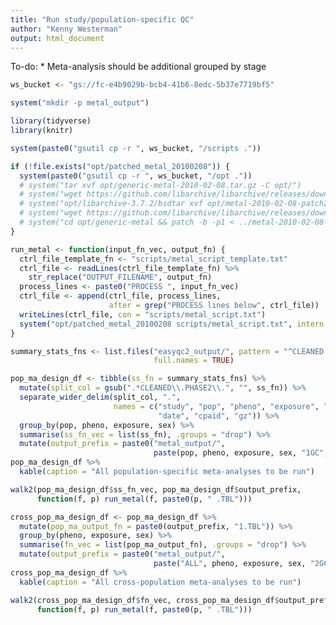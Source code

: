 ```yaml
---
title: "Run study/population-specific QC"
author: "Kenny Westerman"
output: html_document
---
```


To-do:
* Meta-analysis should be additional grouped by stage

```r
ws_bucket <- "gs://fc-e4b9029b-bcb4-41b6-8edc-5b37e7719bf5"

system("mkdir -p metal_output")

library(tidyverse)
library(knitr)
```

```r
system(paste0("gsutil cp -r ", ws_bucket, "/scripts ."))

if (!file.exists("opt/patched_metal_20100208")) {
  system(paste0("gsutil cp -r ", ws_bucket, "/opt ."))
  # system("tar xvf opt/generic-metal-2010-02-08.tar.gz -C opt/")
  # system("wget https://github.com/libarchive/libarchive/releases/download/v3.7.2/libarchive-3.7.2.tar.gz && tar zxvf libarchive-3.7.2.tar.gz -C opt && cd opt/libarchive-3.7.2 && ./configure && make")
  # system("opt/libarchive-3.7.2/bsdtar xvf opt/metal-2010-02-08-patch2.tar.gz -C opt/")
  # system("wget https://github.com/libarchive/libarchive/releases/download/v3.7.2/libarchive-3.7.2.tar.gz && tar zxvf libarchive-3.7.2.tar.gz -C opt && cd opt/libarchive-3.7.2 && ./configure && make")
  # system("cd opt/generic-metal && patch -b -p1 < ../metal-2010-02-08-patch2/metal-2010-02-08-modified2.patch && make all")
}

run_metal <- function(input_fn_vec, output_fn) {
  ctrl_file_template_fn <- "scripts/metal_script_template.txt"
  ctrl_file <- readLines(ctrl_file_template_fn) %>%
    str_replace("OUTPUT_FILENAME", output_fn)
  process_lines <- paste0("PROCESS ", input_fn_vec)
  ctrl_file <- append(ctrl_file, process_lines, 
                      after = grep("PROCESS lines below", ctrl_file))
  writeLines(ctrl_file, con = "scripts/metal_script.txt")
  system("opt/patched_metal_20100208 scripts/metal_script.txt", intern = TRUE)
}
```

```r
summary_stats_fns <- list.files("easyqc2_output/", pattern = "^CLEANED.*gz$", 
                                full.names = TRUE)

pop_ma_design_df <- tibble(ss_fn = summary_stats_fns) %>%
  mutate(split_col = gsub(".*CLEANED\\.PHASE2\\.", "", ss_fn)) %>%
  separate_wider_delim(split_col, ".",
                       names = c("study", "pop", "pheno", "exposure", "sex", 
                                 "date", "cpaid", "gz")) %>%
  group_by(pop, pheno, exposure, sex) %>%
  summarise(ss_fn_vec = list(ss_fn), .groups = "drop") %>%
  mutate(output_prefix = paste0("metal_output/",
                                paste(pop, pheno, exposure, sex, "1GC", sep = "_")))
pop_ma_design_df %>%
  kable(caption = "All population-specific meta-analyses to be run")
```

```r
walk2(pop_ma_design_df$ss_fn_vec, pop_ma_design_df$output_prefix,
      function(f, p) run_metal(f, paste0(p, " .TBL")))
```

```r
cross_pop_ma_design_df <- pop_ma_design_df %>%
  mutate(pop_ma_output_fn = paste0(output_prefix, "1.TBL")) %>%
  group_by(pheno, exposure, sex) %>%
  summarise(fn_vec = list(pop_ma_output_fn), .groups = "drop") %>%
  mutate(output_prefix = paste0("metal_output/",
                                paste("ALL", pheno, exposure, sex, "2GC", sep = "_")))
cross_pop_ma_design_df %>%
  kable(caption = "All cross-population meta-analyses to be run")
```

```r
walk2(cross_pop_ma_design_df$fn_vec, cross_pop_ma_design_df$output_prefix,
      function(f, p) run_metal(f, paste0(p, " .TBL")))
```
